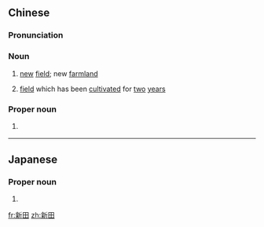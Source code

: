 ==Chinese==
{{zh-forms}}

===Pronunciation===
{{zh-pron
|m=xīntián
|c=san1 tin4
|cat=n,pn
}}

===Noun===
{{zh-noun}}

# [[new]] [[field]]; new [[farmland]]
# {{lb|zh|archaic}} [[field]] which has been [[cultivate]]d for [[two]] [[year]]s

===Proper noun===
{{zh-proper}}

# {{w|San Tin}} {{gloss|an area in Yuen Long District, Hong Kong}}

{{zh-cat|Hong Kong}}

----

==Japanese==
{{ja-kanjitab|新|田}}

===Proper noun===
{{ja-pos|proper|にった}}

# {{surname|lang=ja|sort=にった}}

[[fr:新田]]
[[zh:新田]]